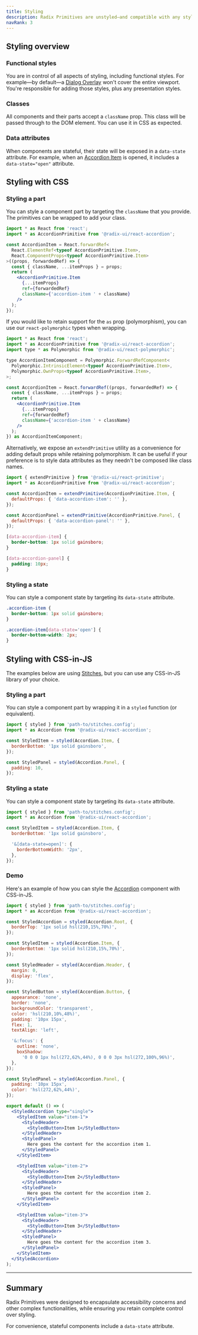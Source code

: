 ```yaml
---
title: Styling
description: Radix Primitives are unstyled—and compatible with any styling solution—giving you complete control over styling.
navRank: 3
---
```


## Styling overview

### Functional styles

You are in control of all aspects of styling, including functional styles. For example—by default—a [Dialog Overlay](../components/dialog) won't cover the entire viewport. You're responsible for adding those styles, plus any presentation styles.

### Classes

All components and their parts accept a `className` prop. This class will be passed through to the DOM element. You can use it in CSS as expected.

### Data attributes

When components are stateful, their state will be exposed in a `data-state` attribute. For example, when an [Accordion Item](../components/dialog) is opened, it includes a `data-state="open"` attribute.

## Styling with CSS

### Styling a part

You can style a component part by targeting the `className` that you provide. The primitives can be wrapped to add your class.

```jsx
import * as React from 'react';
import * as AccordionPrimitive from '@radix-ui/react-accordion';

const AccordionItem = React.forwardRef<
  React.ElementRef<typeof AccordionPrimitive.Item>,
  React.ComponentProps<typeof AccordionPrimitive.Item>
>((props, forwardedRef) => {
  const { className, ...itemProps } = props;
  return (
    <AccordionPrimitive.Item
      {...itemProps}
      ref={forwardedRef}
      className={'accordion-item ' + className}
    />
  );
});
```

If you would like to retain support for the `as` prop (polymorphism), you can use our `react-polymorphic` types when wrapping.

```jsx
import * as React from 'react';
import * as AccordionPrimitive from '@radix-ui/react-accordion';
import type * as Polymorphic from '@radix-ui/react-polymorphic';

type AccordionItemComponent = Polymorphic.ForwardRefComponent<
  Polymorphic.IntrinsicElement<typeof AccordionPrimitive.Item>,
  Polymorphic.OwnProps<typeof AccordionPrimitive.Item>,
>;

const AccordionItem = React.forwardRef((props, forwardedRef) => {
  const { className, ...itemProps } = props;
  return (
    <AccordionPrimitive.Item
      {...itemProps}
      ref={forwardedRef}
      className={'accordion-item ' + className}
    />
  );
}) as AccordionItemComponent;
```

Alternatively, we expose an `extendPrimitive` utility as a convenience for adding default props while retaining polymorphism. It can be useful if your preference is to style data attributes as they needn't be composed like class names.

```jsx
import { extendPrimitive } from '@radix-ui/react-primitive';
import * as AccordionPrimitive from '@radix-ui/react-accordion';

const AccordionItem = extendPrimitive(AccordionPrimitive.Item, {
  defaultProps: { 'data-accordion-item': '' },
});

const AccordionPanel = extendPrimitive(AccordionPrimitive.Panel, {
  defaultProps: { 'data-accordion-panel': '' },
});
```

```css
[data-accordion-item] {
  border-bottom: 1px solid gainsboro;
}

[data-accordion-panel] {
  padding: 10px;
}
```

### Styling a state

You can style a component state by targeting its `data-state` attribute.

```css
.accordion-item {
  border-bottom: 1px solid gainsboro;
}

.accordion-item[data-state='open'] {
  border-bottom-width: 2px;
}
```

## Styling with CSS-in-JS

The examples below are using [Stitches](https://stitches.dev), but you can use any CSS-in-JS library of your choice.

### Styling a part

You can style a component part by wrapping it in a `styled` function (or equivalent).

```jsx
import { styled } from 'path-to/stitches.config';
import * as Accordion from '@radix-ui/react-accordion';

const StyledItem = styled(Accordion.Item, {
  borderBottom: '1px solid gainsboro',
});

const StyledPanel = styled(Accordion.Panel, {
  padding: 10,
});
```

### Styling a state

You can style a component state by targeting its `data-state` attribute.

```jsx
import { styled } from 'path-to/stitches.config';
import * as Accordion from '@radix-ui/react-accordion';

const StyledItem = styled(Accordion.Item, {
  borderBottom: '1px solid gainsboro',

  '&[data-state=open]': {
    borderBottomWidth: '2px',
  },
});
```

### Demo

Here's an example of how you can style the [Accordion](../components/accordion) component with CSS-in-JS.

```jsx live manual compact
import { styled } from 'path-to/stitches.config';
import * as Accordion from '@radix-ui/react-accordion';

const StyledAccordion = styled(Accordion.Root, {
  borderTop: '1px solid hsl(210,15%,70%)',
});

const StyledItem = styled(Accordion.Item, {
  borderBottom: '1px solid hsl(210,15%,70%)',
});

const StyledHeader = styled(Accordion.Header, {
  margin: 0,
  display: 'flex',
});

const StyledButton = styled(Accordion.Button, {
  appearance: 'none',
  border: 'none',
  backgroundColor: 'transparent',
  color: 'hsl(210,10%,48%)',
  padding: '10px 15px',
  flex: 1,
  textAlign: 'left',

  '&:focus': {
    outline: 'none',
    boxShadow:
      '0 0 0 1px hsl(272,62%,44%), 0 0 0 3px hsl(272,100%,96%)',
  },
});

const StyledPanel = styled(Accordion.Panel, {
  padding: '10px 15px',
  color: 'hsl(272,62%,44%)',
});

export default () => (
  <StyledAccordion type="single">
    <StyledItem value="item-1">
      <StyledHeader>
        <StyledButton>Item 1</StyledButton>
      </StyledHeader>
      <StyledPanel>
        Here goes the content for the accordion item 1.
      </StyledPanel>
    </StyledItem>

    <StyledItem value="item-2">
      <StyledHeader>
        <StyledButton>Item 2</StyledButton>
      </StyledHeader>
      <StyledPanel>
        Here goes the content for the accordion item 2.
      </StyledPanel>
    </StyledItem>

    <StyledItem value="item-3">
      <StyledHeader>
        <StyledButton>Item 3</StyledButton>
      </StyledHeader>
      <StyledPanel>
        Here goes the content for the accordion item 3.
      </StyledPanel>
    </StyledItem>
  </StyledAccordion>
);
```

---

## Summary

Radix Primitives were designed to encapsulate accessibility concerns and other complex functionalities, while ensuring you retain complete control over styling.

For convenience, stateful components include a `data-state` attribute.
